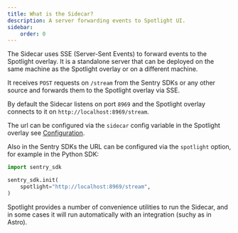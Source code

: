 ```yaml
---
title: What is the Sidecar?
description: A server forwarding events to Spotlight UI.
sidebar:
    order: 0
---
```



The Sidecar uses SSE (Server-Sent Events) to forward events to the Spotlight overlay. It is a standalone server that can be deployed on the same machine as the Spotlight overlay or on a different machine.

It receives `POST` requests on `/stream` from the Sentry SDKs or any other source and forwards them to the Spotlight overlay via SSE.

By default the Sidecar listens on port `8969` and the Spotlight overlay connects to it on `http://localhost:8969/stream`.

The url can be configured via the `sidecar` config variable in the Spotlight overlay see [Configuration](/docs/reference/configuration/#sidecar).

Also in the Sentry SDKs the URL can be configured via the `spotlight` option, for example in the Python SDK:

```python {4}
import sentry_sdk

sentry_sdk.init(
    spotlight="http://localhost:8969/stream",
)
```

Spotlight provides a number of convenience utilities to run the Sidecar, and in some cases it will run automatically with an integration (suchy as in Astro).

<LinkCard title="NPX" href="./npx/" description="Run the Sidecar with Node." />
<LinkCard title="Webpack" href="./webpack/" description="Run the Sidecar as a Webpack plugin." />
<LinkCard title="Docker" href="./docker/" description="Run the Sidecar via a Docker image." />
